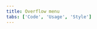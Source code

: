 ```yaml
---
title: Overflow menu
tabs: ['Code', 'Usage', 'Style']
---
```


<ComponentCode
    name="Overflow Menu"
    component="overflow-menu" 
    variation="overflow-menu"
    experimental
    hasReactVersion
    >
</ComponentCode>
<ComponentDocs component="overflow-menu" experimental></ComponentDocs>
